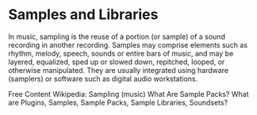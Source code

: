 # Samples and Libraries

In music, sampling is the reuse of a portion (or sample) of a sound recording in another recording. Samples may comprise elements such as rhythm, melody, speech, sounds or entire bars of music, and may be layered, equalized, sped up or slowed down, repitched, looped, or otherwise manipulated. They are usually integrated using hardware (samplers) or software such as digital audio workstations.

<ResourceGroupTitle>Free Content</ResourceGroupTitle>
<BadgeLink badgeText='Read' colorScheme='yellow' href='https://en.wikipedia.org/wiki/Sampling_(music)'>Wikipedia: Sampling (music)</BadgeLink>
<BadgeLink badgeText='Read' colorScheme='yellow' href='https://sound7.co.uk/blogs/knowledge/what-are-sample-packs-in-music-production'>What Are Sample Packs?</BadgeLink>
<BadgeLink badgeText='Watch' href='https://www.youtube.com/watch?v=3NWZvNIYRbM'>What are Plugins, Samples, Sample Packs, Sample Libraries, Soundsets?</BadgeLink>
